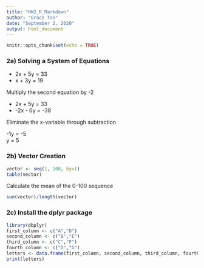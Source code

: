 ```yaml
---
title: "HW2_R_Markdown"
author: "Grace Tan"
date: "September 2, 2020"
output: html_document
---
```


```r
knitr::opts_chunk$set(echo = TRUE)
```

### 2a) Solving a System of Equations  

* 2x + 5y = 33  
* x + 3y = 19

Multiply the second equation by -2

* 2x + 5y = 33  
* -2x - 6y = -38

Eliminate the x-variable through subtraction

-1y = -5  
y = 5

### 2b) Vector Creation

```r
vector <- seq(1, 100, by=1)
table(vector)
```

Calculate the mean of the 0-100 sequence
```r
sum(vector)/length(vector)
```

### 2c) Install the dplyr package

```r
library(dbplyr)
first_column <- c("A","D")
second_column <- c("B","E")
third_column <- c("C","F")
fourth_column <- c("D","G")
letters <- data.frame(first_column, second_column, third_column, fourth_column)
print(letters)
```
